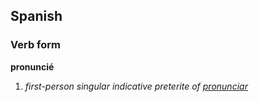 ==Spanish==
===Verb form===
'''pronuncié'''

# ''first-person singular indicative preterite of [[pronunciar]]''